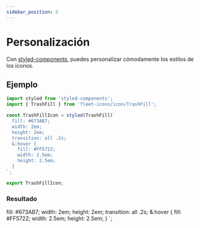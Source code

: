 ```yaml
---
sidebar_position: 5
---
```


# Personalización

Con [styled-components](https://styled-components.com/), puedes personalizar cómodamente los estilos de los iconos.

## Ejemplo

```jsx
import styled from 'styled-components';
import { TrashFill } from 'fleet-icons/icon/TrashFill';

const TrashFillIcon = styled(TrashFill)`
  fill: #673AB7;
  width: 2em;
  height: 2em;
  transition: all .2s;
  &:hover {
    fill: #FF5722;
    width: 2.5em;
    height: 2.5em;
  }
`;

export TrashFillIcon;
```

### Resultado


  fill: #673AB7;
  width: 2em;
  height: 2em;
  transition: all .2s;
  &:hover {
    fill: #FF5722;
    width: 2.5em;
    height: 2.5em;
  }
`;

<div style={{
  display: 'flex',
  flexDirection: 'row',
  gap: 30,
  alignItems: 'center',
  justifyContent: 'center',
}} >
  <TrashFillIcon />
</div>